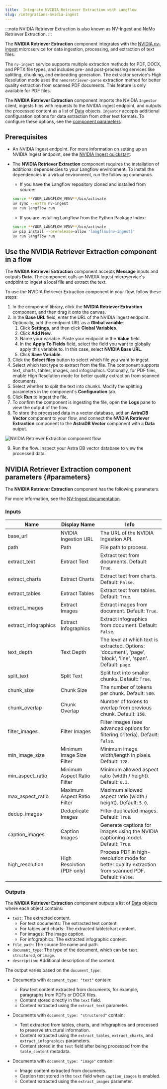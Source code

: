 ```yaml
---
title:  Integrate NVIDIA Retriever Extraction with Langflow
slug: /integrations-nvidia-ingest
---
```


:::note
NVIDIA Retriever Extraction is also known as NV-Ingest and NeMo Retriever Extraction.
:::

The **NVIDIA Retriever Extraction** component integrates with the [NVIDIA nv-ingest](https://github.com/NVIDIA/nv-ingest) microservice for data ingestion, processing, and extraction of text files.

The `nv-ingest` service supports multiple extraction methods for PDF, DOCX, and PPTX file types, and includes pre-  and post-processing services like splitting, chunking, and embedding generation. The extractor service's High Resolution mode uses the `nemoretriever-parse` extraction method for better quality extraction from scanned PDF documents. This feature is only available for PDF files.

The **NVIDIA Retriever Extraction** component imports the NVIDIA `Ingestor` client, ingests files with requests to the NVIDIA ingest endpoint, and outputs the processed content as a list of [Data](/data-types#data) objects. `Ingestor` accepts additional configuration options for data extraction from other text formats. To configure these options, see the [component parameters](/integrations-nvidia-ingest#parameters).

## Prerequisites

* An NVIDIA Ingest endpoint. For more information on setting up an NVIDIA Ingest endpoint, see the [NVIDIA Ingest quickstart](https://github.com/NVIDIA/nv-ingest?tab=readme-ov-file#quickstart).

* The **NVIDIA Retriever Extraction** component requires the installation of additional dependencies to your Langflow environment. To install the dependencies in a virtual environment, run the following commands.

  * If you have the Langflow repository cloned and installed from source:
  ```bash
  source **YOUR_LANGFLOW_VENV**/bin/activate
  uv sync --extra nv-ingest
  uv run langflow run
  ```

  * If you are installing Langflow from the Python Package Index:
  ```bash
  source **YOUR_LANGFLOW_VENV**/bin/activate
  uv pip install --prerelease=allow 'langflow[nv-ingest]'
  uv run langflow run
  ```

## Use the NVIDIA Retriever Extraction component in a flow

The **NVIDIA Retriever Extraction** component accepts **Message** inputs and outputs **Data**. The component calls an NVIDIA Ingest microservice's endpoint to ingest a local file and extract the text.

To use the NVIDIA Retriever Extraction component in your flow, follow these steps:
1. In the component library, click the **NVIDIA Retriever Extraction** component, and then drag it onto the canvas.
2. In the **Base URL** field, enter the URL of the NVIDIA Ingest endpoint.
Optionally, add the endpoint URL as a **Global variable**:
    1. Click **Settings**, and then click **Global Variables**.
    2. Click **Add New**.
    3. Name your variable. Paste your endpoint in the **Value** field.
    4. In the **Apply To Fields** field, select the field you want to globally apply this variable to. In this case, select **NVIDIA Base URL**.
    5. Click **Save Variable**.
3. Click the **Select files** button to select which file you want to ingest.
4. Select which text type to extract from the file.
The component supports text, charts, tables, images, and infographics.
Optionally, for PDF files, enable High Resolution mode for better quality extraction from scanned documents.
5. Select whether to split the text into chunks.
Modify the splitting parameters in the component's **Configuration** tab.
6. Click **Run** to ingest the file.
7. To confirm the component is ingesting the file, open the **Logs** pane to view the output of the flow.
8. To store the processed data in a vector database, add an **AstraDB Vector** component to your flow, and connect the **NVIDIA Retriever Extraction** component to the **AstraDB Vector** component with a **Data** output.

![NVIDIA Retriever Extraction component flow](nvidia-component-ingest-astra.png)

9. Run the flow.
Inspect your Astra DB vector database to view the processed data.

## NVIDIA Retriever Extraction component parameters {#parameters}

The **NVIDIA Retriever Extraction** component has the following parameters.

For more information, see the [NV-Ingest documentation](https://nvidia.github.io/nv-ingest/user-guide/).

### Inputs

| Name | Display Name | Info |
|------|--------------|------|
| base_url | NVIDIA Ingestion URL | The URL of the NVIDIA Ingestion API. |
| path | Path | File path to process. |
| extract_text | Extract Text | Extract text from documents. Default: `True`. |
| extract_charts | Extract Charts | Extract text from charts. Default: `False`. |
| extract_tables | Extract Tables | Extract text from tables. Default: `True`. |
| extract_images | Extract Images | Extract images from document. Default: `True`. |
| extract_infographics | Extract Infographics | Extract infographics from document. Default: `False`. |
| text_depth | Text Depth | The level at which text is extracted. Options: 'document', 'page', 'block', 'line', 'span'. Default: `page`. |
| split_text | Split Text | Split text into smaller chunks. Default: `True`. |
| chunk_size | Chunk Size | The number of tokens per chunk. Default: `500`. |
| chunk_overlap | Chunk Overlap | Number of tokens to overlap from previous chunk. Default: `150`. |
| filter_images | Filter Images | Filter images (see advanced options for filtering criteria). Default: `False`. |
| min_image_size | Minimum Image Size Filter | Minimum image width/length in pixels. Default: `128`. |
| min_aspect_ratio | Minimum Aspect Ratio Filter | Minimum allowed aspect ratio (width / height). Default: `0.2`. |
| max_aspect_ratio | Maximum Aspect Ratio Filter | Maximum allowed aspect ratio (width / height). Default: `5.0`. |
| dedup_images | Deduplicate Images | Filter duplicated images. Default: `True`. |
| caption_images | Caption Images | Generate captions for images using the NVIDIA captioning model. Default: `True`. |
| high_resolution | High Resolution (PDF only) | Process PDF in high-resolution mode for better quality extraction from scanned PDF. Default: `False`. |

### Outputs

The **NVIDIA Retriever Extraction** component outputs a list of [Data](/data-types#data) objects where each object contains:
- `text`: The extracted content.
  - For text documents: The extracted text content.
  - For tables and charts: The extracted table/chart content.
  - For images: The image caption.
  - For infographics: The extracted infographic content.
- `file_path`: The source file name and path.
- `document_type`: The type of the document, which can be `text`, `structured`, or `image`.
- `description`: Additional description of the content.

The output varies based on the `document_type`:

- Documents with `document_type: "text"` contain:
  - Raw text content extracted from documents, for example, paragraphs from PDFs or DOCX files.
  - Content stored directly in the `text` field.
  - Content extracted using the `extract_text` parameter.

- Documents with `document_type: "structured"` contain:
  - Text extracted from tables, charts, and infographics and processed to preserve structural information.
  - Content extracted using the `extract_tables`, `extract_charts`, and `extract_infographics` parameters.
  - Content stored in the `text` field after being processed from the `table_content` metadata.

- Documents with `document_type: "image"` contain:
  - Image content extracted from documents.
  - Caption text stored in the `text` field when `caption_images` is enabled.
  - Content extracted using the `extract_images` parameter.